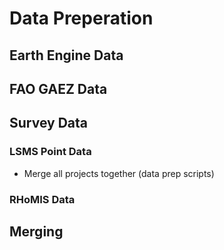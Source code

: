 # Data Preperation


## Earth Engine Data

## FAO GAEZ Data

## Survey Data

### LSMS Point Data

* Merge all projects together (data prep scripts)

### RHoMIS Data

## Merging